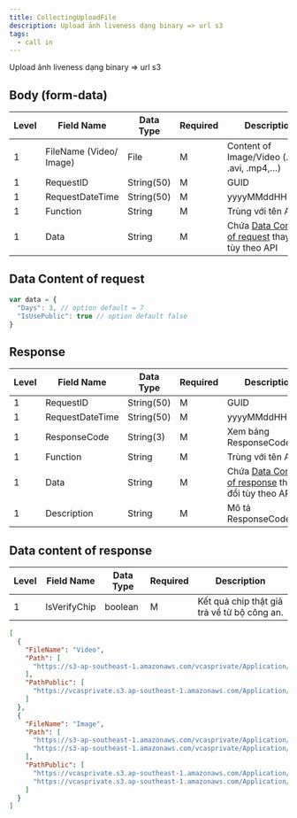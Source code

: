 ```yaml
---
title: CollectingUploadFile
description: Upload ảnh liveness dạng binary => url s3
tags:
  - call in
---
```


Upload ảnh liveness dạng binary => url s3

## Body (form-data)

| Level | Field Name              | Data Type  | Required | Description                                                                    |
| ----- | ----------------------- | ---------- | -------- | ------------------------------------------------------------------------------ |
| 1     | FileName (Video/ Image) | File       | M        | Content of Image/Video (.jpg, .avi, .mp4,…)                                    |
| 1     | RequestID               | String(50) | M        | GUID                                                                           |
| 1     | RequestDateTime         | String(50) | M        | yyyyMMddHHmmss                                                                 |
| 1     | Function                | String     | M        | Trùng với tên API                                                              |
| 1     | Data                    | String     | M        | Chứa [Data Content of request](#data-content-of-request) thay đổi tùy theo API |

## Data Content of request

```javascript
var data = {
  "Days": 3, // option default = 7
  "IsUsePublic": true // option default false
}

```

## Response

| Level | Field Name      | Data Type  | Required | Description                                                                      |
| ----- | --------------- | ---------- | -------- | -------------------------------------------------------------------------------- |
| 1     | RequestID       | String(50) | M        | GUID                                                                             |
| 1     | RequestDateTime | String(50) | M        | yyyyMMddHHmmss                                                                   |
| 1     | ResponseCode    | String(3)  | M        | Xem bảng ResponseCodeData                                                        |
| 1     | Function        | String     | M        | Trùng với tên API                                                                |
| 1     | Data            | String     | M        | Chứa [Data Content of response](#data-content-of-response) thay đổi tùy theo API |
| 1     | Description     | String     | M        | Mô tả ResponseCode                                                               |

## Data content of response

| Level | Field Name   | Data Type | Required | Description                                 |
| ----- | ------------ | --------- | -------- | ------------------------------------------- |
| 1     | IsVerifyChip | boolean   | M        | Kết quả chip thật giả trả về từ bộ công an. |

```json
[
  {
    "FileName": "Video",
    "Path": [
      "https://s3-ap-southeast-1.amazonaws.com/vcasprivate/Application/UAT/Documents/Video_20230314_b41bf41a58094452a1d7aea96023b7b6.mp4"
    ],
    "PathPublic": [
      "https://vcasprivate.s3.ap-southeast-1.amazonaws.com/Application/UAT/Documents/Video_20230314_b41bf41a58094452a1d7aea96023b7b6.mp4?X-Amz-Expires=604800&X-Amz-Algorithm=AWS4-HMAC-SHA256&X-Amz-Credential=AKIATQ3K6M7ULMPBU2WW/20230314/ap-southeast-1/s3/aws4_request&X-Amz-Date=20230314T094637Z&X-Amz-SignedHeaders=host&X-Amz-Signature=3dff400b8a81780f962cfb6171f56775e9118efae0a8503358bfa1afccfecefb"
    ]
  },
  {
    "FileName": "Image",
    "Path": [
      "https://s3-ap-southeast-1.amazonaws.com/vcasprivate/Application/UAT/Documents/Image_20230314_d4ba83c253554e6aa0b374c13585805e.PNG",
      "https://s3-ap-southeast-1.amazonaws.com/vcasprivate/Application/UAT/Documents/Image_20230314_c64dd2d242b44309bb33e6baa4c887c3.PNG"
    ],
    "PathPublic": [
      "https://vcasprivate.s3.ap-southeast-1.amazonaws.com/Application/UAT/Documents/Image_20230314_d4ba83c253554e6aa0b374c13585805e.PNG?X-Amz-Expires=604800&X-Amz-Algorithm=AWS4-HMAC-SHA256&X-Amz-Credential=AKIATQ3K6M7ULMPBU2WW/20230314/ap-southeast-1/s3/aws4_request&X-Amz-Date=20230314T094637Z&X-Amz-SignedHeaders=host&X-Amz-Signature=2b9d793b5228dde6a1d6eb044386bf06b6cada3785ad5759a7e966a388c36505",
      "https://vcasprivate.s3.ap-southeast-1.amazonaws.com/Application/UAT/Documents/Image_20230314_c64dd2d242b44309bb33e6baa4c887c3.PNG?X-Amz-Expires=604800&X-Amz-Algorithm=AWS4-HMAC-SHA256&X-Amz-Credential=AKIATQ3K6M7ULMPBU2WW/20230314/ap-southeast-1/s3/aws4_request&X-Amz-Date=20230314T094637Z&X-Amz-SignedHeaders=host&X-Amz-Signature=836a83a28627bae487a0f4ca4c9a0e6e56a82cc2291581e633f904c139a01cdc"
    ]
  }
]
```
